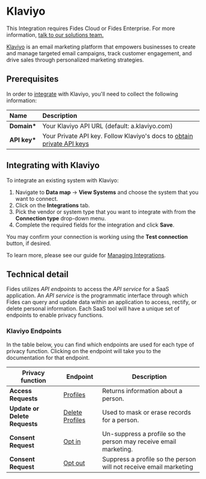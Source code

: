 
# Klaviyo

<Callout emoji=""> This Integration requires Fides Cloud or Fides Enterprise. For more information, [talk to our solutions team.](https://ethyca.com/book-demo?utm_source=docs-site) </Callout>

[Klaviyo](https://www.klaviyo.com) is an email marketing platform that empowers businesses to create and manage targeted email campaigns, track customer engagement, and drive sales through personalized marketing strategies.

## Prerequisites

In order to [integrate](/user-guides/integrations) with Klaviyo, you'll need to collect the following information:

| Name          | Description                                                                                                                                           |
| :------------ | :---------------------------------------------------------------------------------------------------------------------------------------------------- |
| **Domain\***  | Your Klaviyo API URL (default: a.klaviyo.com)                                                                                                         |
| **API key\*** | Your Private API key. Follow Klaviyo's docs to [obtain private API keys](https://developers.klaviyo.com/en/docs/retrieve_api_credentials#private-key) |

## Integrating with Klaviyo

To integrate an existing system with Klaviyo:

1. Navigate to **Data map** → **View Systems** and choose the system that you want to connect.
2. Click on the **Integrations** tab.
3. Pick the vendor or system type that you want to integrate with from the **Connection type** drop-down menu.
4. Complete the required fields for the integration and click **Save**.

You may confirm your connection is working using the **Test connection** button, if desired.

To learn more, please see our guide for [Managing Integrations](/user-guides/integrations/manage-integrations).

## Technical detail

Fides utilizes _API endpoints_ to access the _API service_ for a SaaS application. An _API service_ is the programmatic interface through which Fides can query and update data within an application to access, rectify, or delete personal information. Each SaaS tool will have a unique set of endpoints to enable privacy functions.

### Klaviyo Endpoints

In the table below, you can find which endpoints are used for each type of privacy function. Clicking on the endpoint will take you to the documentation for that endpoint.

| Privacy function              | Endpoint                                                                                | Description                                                       |
| ----------------------------- | --------------------------------------------------------------------------------------- | ----------------------------------------------------------------- |
| **Access Requests**           | [Profiles](https://developers.klaviyo.com/en/reference/get_profiles)                    | Returns information about a person.                               |
| **Update or Delete Requests** | [Delete Profiles](https://developers.klaviyo.com/en/reference/request_profile_deletion) | Used to mask or erase records for a person.                       |
| **Consent Request**           | [Opt in](https://developers.klaviyo.com/en/reference/unsuppress_profiles)               | Un-suppress a profile so the person may receive email marketing.  |
| **Consent Request**           | [Opt out](https://developers.klaviyo.com/en/reference/subscribe_profiles)               | Suppress a profile so the person will not receive email marketing |
